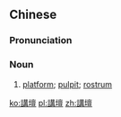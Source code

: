 {{also|讲坛}}
==Chinese==
{{zh-forms|s=讲坛}}

===Pronunciation===
{{zh-pron
|m=jiǎngtán
|mn=káng-tân
|cat=n
}}

===Noun===
{{zh-noun}}

# [[platform]]; [[pulpit]]; [[rostrum]]

[[ko:講壇]]
[[pl:講壇]]
[[zh:講壇]]